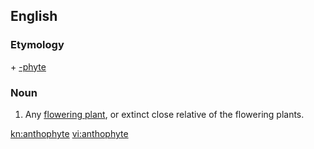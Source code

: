 ==English==

===Etymology===
{{etyl|grc|en}} {{term|ἄνθος||flower|lang=grc}} + [[-phyte]]

===Noun===
{{en-noun}}

# Any [[flowering plant]], or extinct close relative of the flowering plants.

[[kn:anthophyte]]
[[vi:anthophyte]]